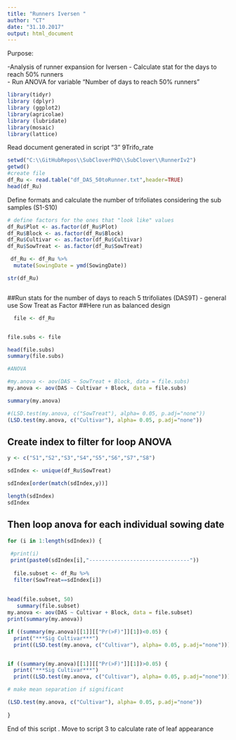 ```yaml
---
title: "Runners Iversen "
author: "CT"
date: "31.10.2017"
output: html_document
---
```


Purpose:

-Analysis of runner expansion for Iversen
- Calculate stat for the days to reach 50% runners  
- Run ANOVA for variable "Number of days to reach 50% runners  " 
 
```r
library(tidyr)
library (dplyr)
library (ggplot2)
library(agricolae)
library (lubridate)
library(mosaic)
library(lattice)
```

Read document generated in script "3" 9Trifo_rate

```r
setwd("C:\\GitHubRepos\\SubCloverPhD\\SubClover\\RunnerIv2")
getwd()
#create file
df_Ru <- read.table("df_DAS_50toRunner.txt",header=TRUE)
head(df_Ru)


```
Define formats and calculate the number of trifoliates considering the sub samples (S1-S10)

```r


# define factors for the ones that "look like" values
df_Ru$Plot <- as.factor(df_Ru$Plot)
df_Ru$Block <- as.factor(df_Ru$Block)
df_Ru$Cultivar <- as.factor(df_Ru$Cultivar)
df_Ru$SowTreat <- as.factor(df_Ru$SowTreat)

 df_Ru <- df_Ru %>%
  mutate(SowingDate = ymd(SowingDate)) 

str(df_Ru)



```




##Run stats for the number of days to reach 5 ttrifoliates (DAS9T) - general use Sow Treat as Factor 
##Here run as balanced design 

```r
 
  file <- df_Ru


file.subs <- file 

head(file.subs)
summary(file.subs)

#ANOVA

#my.anova <- aov(DAS ~ SowTreat + Block, data = file.subs)
my.anova <- aov(DAS ~ Cultivar + Block, data = file.subs)

summary(my.anova)

```


```r
#(LSD.test(my.anova, c("SowTreat"), alpha= 0.05, p.adj="none"))
(LSD.test(my.anova, c("Cultivar"), alpha= 0.05, p.adj="none"))

```



## Create index to filter for loop ANOVA

```r
y <- c("S1","S2","S3","S4","S5","S6","S7","S8")

sdIndex <- unique(df_Ru$SowTreat)

sdIndex[order(match(sdIndex,y))]

length(sdIndex)
sdIndex
```
## Then loop anova for each individual sowing date 
```r
for (i in 1:length(sdIndex)) {
  
 #print(i)
 print(paste0(sdIndex[i],"--------------------------------"))
  
  file.subset <- df_Ru %>%
  filter(SowTreat==sdIndex[i])
  
 
head(file.subset, 50)
   summary(file.subset)
my.anova <- aov(DAS ~ Cultivar + Block, data = file.subset)
print(summary(my.anova))

if ((summary(my.anova)[[1]][["Pr(>F)"]][1])<0.05) {
  print("***Sig Cultivar***") 
  print((LSD.test(my.anova, c("Cultivar"), alpha= 0.05, p.adj="none"))) } 


if ((summary(my.anova)[[1]][["Pr(>F)"]][1])>0.05) {
  print("***Sig Cultivar***") 
  print((LSD.test(my.anova, c("Cultivar"), alpha= 0.05, p.adj="none"))) } 

# make mean separation if significant

(LSD.test(my.anova, c("Cultivar"), alpha= 0.05, p.adj="none"))
  
}

```





End of this script . 
Move to script 3 to calculate rate of leaf appearance 
